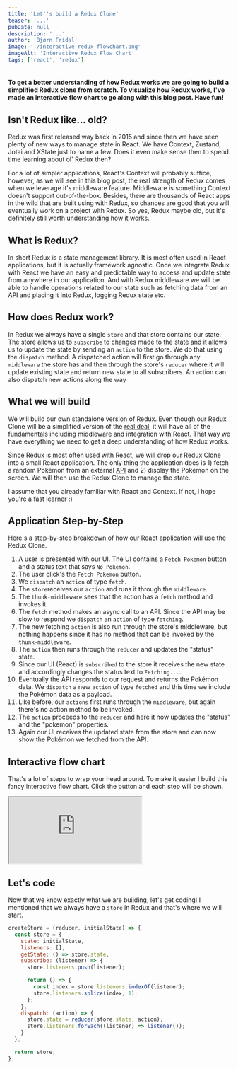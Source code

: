 ```yaml
---
title: 'Let''s build a Redux Clone'
teaser: '...'
pubDate: null
description: '...'
author: 'Bjørn Fridal'
image: './interactive-redux-flowchart.png'
imageAlt: 'Interactive Redux Flow Chart'
tags: ['react', 'redux']
---
```


#### To get a better understanding of how Redux works we are going to build a simplified Redux clone from scratch. To visualize how Redux works, I've made an interactive flow chart to go along with this blog post. Have fun!

## Isn't Redux like… old?
Redux was first released way back in 2015 and since then we have seen plenty of new ways to manage state in React. We have Context, Zustand, Jotai and XState just to name a few. Does it even make sense then to spend time learning about ol' Redux then?

For a lot of simpler applications, React's Context will probably suffice, however, as we will see in this blog post, the real strength of Redux comes when we leverage it's middleware feature. Middleware is something Context doesn't support out-of-the-box. Besides, there are thousands of React apps in the wild that are built using with Redux, so chances are good that you will eventually work on a project with Redux. So yes, Redux maybe old, but it's definitely still worth understanding how it works.

## What is Redux?
In short Redux is a state management library. It is most often used in React applications, but it is actually framework agnostic. Once we integrate Redux with React we have an easy and predictable way to access and update state from anywhere in our application. And with Redux middleware we will be able to handle operations related to our state such as fetching data from an API and placing it into Redux, logging Redux state etc.

## How does Redux work?
In Redux we always have a single `store` and that store contains our state. The store allows us to `subscribe` to changes made to the state and it allows us to update the state by sending an `action` to the store. We do that using the `dispatch` method. A dispatched action will first go through any `middleware` the store has and then through the store's `reducer` where it will update existing state and return new state to all subscribers. An action can also dispatch new actions along the way 

## What we will build
We will build our own standalone version of Redux. Even though our Redux Clone will be a simplified version of the [real deal](https://redux.js.org/), it will have all of the fundamentals including middleware and integration with React. That way we have everything we need to get a deep understanding of how Redux works. 

Since Redux is most often used with React, we will drop our Redux Clone into a small React application. The only thing the application does is 1) fetch a random Pokémon from an external [API](https://pokeapi.co/api/v2/pokemon?limit=1) and 2) display the Pokémon on the screen. We will then use the Redux Clone to manage the state.

I assume that you already familiar with React and Context. If not, I hope you're a fast learner :)

## Application Step-by-Step
Here's a step-by-step breakdown of how our React application will use the Redux Clone.

1) A user is presented with our UI. The UI contains a `Fetch Pokemon` button and a status text that says `No Pokemon`.
2) The user click's the `Fetch Pokemon` button.
3) We `dispatch` an `action` of type `fetch`.
4) The `store`receives our `action` and runs it through the `middleware`.
5) The `thunk-middleware` sees that the action has a `fetch` method and invokes it.
6) The `fetch` method makes an async call to an API. Since the API may be slow to respond we `dispatch` an `action` of type `fetching`.
7) The new fetching `action` is also run through the store's middleware, but nothing happens since it has no method that can be invoked by the `thunk-middleware`.
8) The `action` then runs through the `reducer` and updates the "status" state.
9) Since our UI (React) is `subscribed` to the store it receives the new state and accordingly changes the status text to `Fetching...`.
10) Eventually the API responds to our request and returns the Pokémon data. We `dispatch` a new `action` of type `fetched` and this time we include the Pokémon data as a payload.
11) Like before, our `actions` first runs through the `middleware`, but again there's no action method to be invoked.
12) The `action` proceeds to the `reducer` and here it now updates the "status" and the "pokemon" properties.
13) Again our UI receives the updated state from the store and can now show the Pokémon we fetched from the API.

## Interactive flow chart
That's a lot of steps to wrap your head around. To make it easier I build this fancy interactive flow chart. Click the button and each step will be shown.

<div class="xl:h-[760px] xl:relative"><div class="border border-purple-100 rounded-lg overflow-hidden xl:absolute xl:h-[760px] xl:w-[630px] px-4 xl:px-8 xl:left-[50%] xl:-translate-x-1/2 "><iframe class="aspect-[141/190] w-full" src="https://rive.app/community/6398-12512-redux-clone-flow-chart/embed" allowfullscreen></iframe></div></div>

## Let's code
Now that we know exactly what we are building, let's get coding! I mentioned that we always have a `store` in Redux and that's where we will start.



```js
createStore = (reducer, initialState) => {
  const store = {
    state: initialState,
    listeners: [],
    getState: () => store.state,
    subscribe: (listener) => {
      store.listeners.push(listener);

      return () => {
        const index = store.listeners.indexOf(listener);
        store.listeners.splice(index, 1);
      };
    },
    dispatch: (action) => {
      store.state = reducer(store.state, action);
      store.listeners.forEach((listener) => listener());
    }
  };

  return store;
};
```







